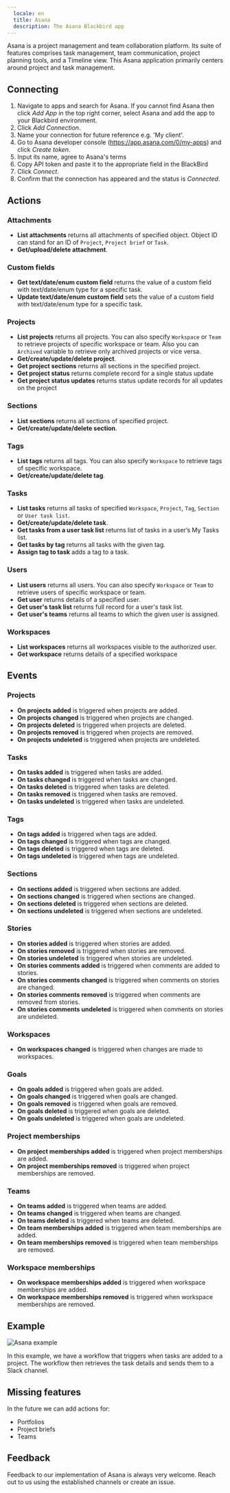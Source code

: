```yaml
---
  locale: en
  title: Asana
  description: The Asana Blackbird app
---
```


<LinkCard title="View on Github" target="_blank" href="https://github.com/bb-io/Asana" icon="github" />

Asana is a project management and team collaboration platform. Its suite of features comprises task management, team communication, project planning tools, and a Timeline view. This Asana application primarily centers around project and task management.

## Connecting

1.  Navigate to apps and search for Asana. If you cannot find Asana then click _Add App_ in the top right corner, select Asana and add the app to your Blackbird environment.
2.  Click _Add Connection_.
3.  Name your connection for future reference e.g. 'My client'.
4.  Go to Asana developer console (https://app.asana.com/0/my-apps) and click _Create token_.
5.  Input its name, agree to Asana's terms
6.  Copy API token and paste it to the appropriate field in the BlackBird
7.  Click _Connect_.
8.  Confirm that the connection has appeared and the status is _Connected_.

## Actions

### Attachments

- **List attachments** returns all attachments of specified object. Object ID can stand for an ID of `Project`, `Project brief` or `Task`.
- **Get/upload/delete attachment**.

### Custom fields

- **Get text/date/enum custom field** returns the value of a custom field with text/date/enum type for a specific task.
- **Update text/date/enum custom field** sets the value of a custom field with text/date/enum type for a specific task.

### Projects

- **List projects** returns all projects. You can also specify `Workspace` or `Team` to retrieve projects of specific workspace or team. Also you can `Archived` variable to retrieve only archived projects or vice versa.
- **Get/create/update/delete project**.
- **Get project sections** returns all sections in the specified project.
- **Get project status** returns complete record for a single status update
- **Get project status updates** returns status update records for all updates on the project

### Sections

- **List sections** returns all sections of specified project.
- **Get/create/update/delete section**.

### Tags

- **List tags** returns all tags. You can also specify `Workspace` to retrieve tags of specific workspace.
- **Get/create/update/delete tag**.

### Tasks

- **List tasks** returns all tasks of specified `Workspace`, `Project`, `Tag`, `Section` or `User task list`.
- **Get/create/update/delete task**.
- **Get tasks from a user task list** returns list of tasks in a user’s My Tasks list.
- **Get tasks by tag** returns all tasks with the given tag.
- **Assign tag to task** adds a tag to a task.

### Users

- **List users** returns all users. You can also specify `Workspace` or `Team` to retrieve users of specific workspace or team.
- **Get user** returns details of a specified user.
- **Get user's task list** returns full record for a user's task list.
- **Get user's teams** returns all teams to which the given user is assigned.

### Workspaces

- **List workspaces** returns all workspaces visible to the authorized user.
- **Get workspace** returns details of a specified workspace

## Events

### Projects 
- **On projects added** is triggered when projects are added.
- **On projects changed** is triggered when projects are changed.
- **On projects deleted** is triggered when projects are deleted.
- **On projects removed** is triggered when projects are removed.
- **On projects undeleted** is triggered when projects are undeleted.

### Tasks

- **On tasks added** is triggered when tasks are added.
- **On tasks changed** is triggered when tasks are changed.
- **On tasks deleted** is triggered when tasks are deleted.
- **On tasks removed** is triggered when tasks are removed.
- **On tasks undeleted** is triggered when tasks are undeleted.

### Tags

- **On tags added** is triggered when tags are added.
- **On tags changed** is triggered when tags are changed.
- **On tags deleted** is triggered when tags are deleted.
- **On tags undeleted** is triggered when tags are undeleted.

### Sections

- **On sections added** is triggered when sections are added.
- **On sections changed** is triggered when sections are changed.
- **On sections deleted** is triggered when sections are deleted.
- **On sections undeleted** is triggered when sections are undeleted.

### Stories

- **On stories added** is triggered when stories are added.
- **On stories removed** is triggered when stories are removed.
- **On stories undeleted** is triggered when stories are undeleted.
- **On stories comments added** is triggered when comments are added to stories.
- **On stories comments changed** is triggered when comments on stories are changed.
- **On stories comments removed** is triggered when comments are removed from stories.
- **On stories comments undeleted** is triggered when comments on stories are undeleted.

### Workspaces

- **On workspaces changed** is triggered when changes are made to workspaces.

### Goals

- **On goals added** is triggered when goals are added.
- **On goals changed** is triggered when goals are changed.
- **On goals removed** is triggered when goals are removed.
- **On goals deleted** is triggered when goals are deleted.
- **On goals undeleted** is triggered when goals are undeleted.

### Project memberships

- **On project memberships added** is triggered when project memberships are added.
- **On project memberships removed** is triggered when project memberships are removed.

### Teams

- **On teams added** is triggered when teams are added.
- **On teams changed** is triggered when teams are changed.
- **On teams deleted** is triggered when teams are deleted.
- **On team memberships added** is triggered when team memberships are added.
- **On team memberships removed** is triggered when team memberships are removed.

### Workspace memberships

- **On workspace memberships added** is triggered when workspace memberships are added.
- **On workspace memberships removed** is triggered when workspace memberships are removed.

## Example

![Asana example](https://raw.githubusercontent.com/bb-io/Asana/main//README/images/example.png)

In this example, we have a workflow that triggers when tasks are added to a project. The workflow then retrieves the task details and sends them to a Slack channel.

## Missing features

In the future we can add actions for:

- Portfolios
- Project briefs
- Teams

## Feedback

Feedback to our implementation of Asana is always very welcome. Reach out to us using the established channels or create an issue.

